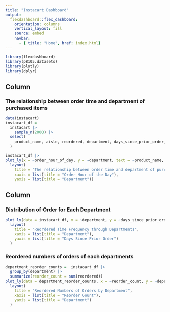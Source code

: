 ```yaml
---
title: "Instacart Dashboard"
output: 
  flexdashboard::flex_dashboard:
    orientation: columns
    vertical_layout: fill
    source: embed
    navbar:
      - { title: "Home", href: index.html} 
---
```


```r
library(flexdashboard)
library(p8105.datasets)
library(plotly)
library(dplyr)

```


Column {data-width=500}
-----------------------------------------------------------------------
### The relationship between order time and department of purchased items


```r
data(instacart)
instacart_df = 
  instacart |> 
    sample_n(2000) |>
  select(
    product_name, aisle, reordered, department, days_since_prior_order, order_hour_of_day 
  )

```

```r


instacart_df |>
plot_ly(x = ~order_hour_of_day, y = ~department, text = ~product_name, type = "scatter", mode = "markers", color = ~aisle, colors = "viridis")|>
  layout(
    title = "The relationship between order time and department of purchased items",
    xaxis = list(title = "Order Hour of the Day"),
    yaxis = list(title = "Department"))

```

Column {data-width=500}
-----------------------------------------------------------------------
### Distribution of Order for Each Department

```r
plot_ly(data = instacart_df, x = ~department, y = ~days_since_prior_order, type = "box", text = ~product_name, color = ~department, colors = "viridis") |>
  layout(
    title = "Reordered Time Frequency through Departments",
    xaxis = list(title = "Department"),
    yaxis = list(title = "Days Since Prior Order")
  ) 
```

### Reordered numbers of orders of each departments

```r
department_reorder_counts =  instacart_df |>
  group_by(department) |>
  summarize(reorder_count = sum(reordered))
plot_ly(data = department_reorder_counts, x = ~reorder_count, y = ~department, type = "bar", text = ~reorder_count, color = ~department, colors = "viridis")|>
  layout(
    title = "Reordered Numbers of Orders by Department",
    xaxis = list(title = "Reorder Count"),
    yaxis = list(title = "Department")
  )
```
